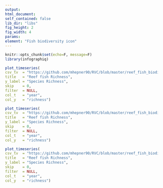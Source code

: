 ```yaml
---
output:
html_document:
self_contained: false
lib_dir: "libs"
fig_height: 2
fig_width: 4
params:
element: "Fish biodiversity icon"
---
```


```r
knitr::opts_chunk$set(echo=F, message=F)
library(infographiq)
```

```r
plot_timeseries(
csv_tv  = "https://github.com/mhepner90/RVC/blob/master/reef_fish_biodiversity/domain_fk_abun_diversity.csv",
title   = "Reef fish Richness",
y_label = "Species Richness",
skip    = 0,
filter  = NULL,
col_t   = "year",
col_y   = "richness")
```

```r
plot_timeseries(
csv_tv  = "https://github.com/mhepner90/RVC/blob/master/reef_fish_biodiversity/domain_fk_abun_diversity.csv",
title   = "Reef fish Richness",
y_label = "Species Richness",
skip    = 0,
filter  = NULL,
col_t   = "year",
col_y   = "richness")
```

```r
plot_timeseries(
csv_tv  = "https://github.com/mhepner90/RVC/blob/master/reef_fish_biodiversity/domain_fk_abun_diversity.csv",
title   = "Reef fish Richness",
y_label = "Species Richness",
skip    = 0,
filter  = NULL,
col_t   = "year",
col_y   = "richness")
```
